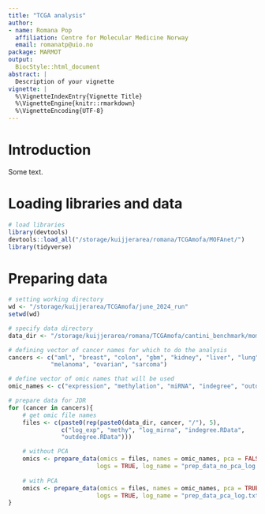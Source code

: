 ```yaml
---
title: "TCGA analysis"
author:
- name: Romana Pop
  affiliation: Centre for Molecular Medicine Norway
  email: romanatp@uio.no
package: MARMOT
output:
  BiocStyle::html_document
abstract: |
  Description of your vignette
vignette: |
  %\VignetteIndexEntry{Vignette Title}
  %\VignetteEngine{knitr::rmarkdown}
  %\VignetteEncoding{UTF-8}
---
```


# Introduction

Some text. 

# Loading libraries and data
```r
# load libraries
library(devtools)
devtools::load_all("/storage/kuijjerarea/romana/TCGAmofa/MOFAnet/")
library(tidyverse)
```

# Preparing data
```r
# setting working directory
wd <- "/storage/kuijjerarea/TCGAmofa/june_2024_run"
setwd(wd)

# specify data directory
data_dir <- "/storage/kuijjerarea/romana/TCGAmofa/cantini_benchmark/momix-notebook/data/cancer"

# defining vector of cancer names for which to do the analysis
cancers <- c("aml", "breast", "colon", "gbm", "kidney", "liver", "lung",
            "melanoma", "ovarian", "sarcoma")

# define vector of omic names that will be used
omic_names <- c("expression", "methylation", "miRNA", "indegree", "outdegree")
```
```r
# prepare data for JDR
for (cancer in cancers){
    # get omic file names
    files <- c(paste0(rep(paste0(data_dir, cancer, "/"), 5),
               c("log_exp", "methy", "log_mirna", "indegree.RData",
               "outdegree.RData")))

    # without PCA
    omics <- prepare_data(omics = files, names = omic_names, pca = FALSE,
                         logs = TRUE, log_name = "prep_data_no_pca_log.txt")
    
    # with PCA
    omics <- prepare_data(omics = files, names = omic_names, pca = TRUE,
                         logs = TRUE, log_name = "prep_data_pca_log.txt")
}

```